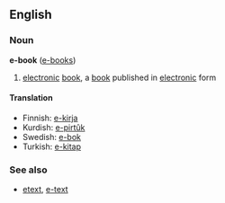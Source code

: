 == English ==
===Noun===
'''e-book''' ([[e-books]])

# [[electronic]] [[book]], a [[book]] published in [[electronic]] form

====Translation====
*Finnish: [[e-kirja]]
*Kurdish: [[e-pirtûk]]
*Swedish: [[e-bok]]
*Turkish: [[e-kitap]]

===See also===
*[[etext]], [[e-text]]<!-- google's spellchecker prefers 1 but 2 gets more hits-->
